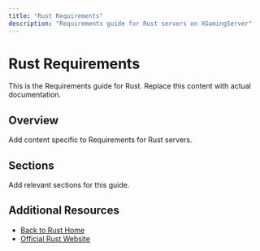 ```yaml
---
title: "Rust Requirements"
description: "Requirements guide for Rust servers on XGamingServer"
---
```


# Rust Requirements

This is the Requirements guide for Rust. Replace this content with actual documentation.

## Overview

Add content specific to Requirements for Rust servers.

## Sections

Add relevant sections for this guide.

## Additional Resources

- [Back to Rust Home](./index)
- [Official Rust Website](https://example.com)
